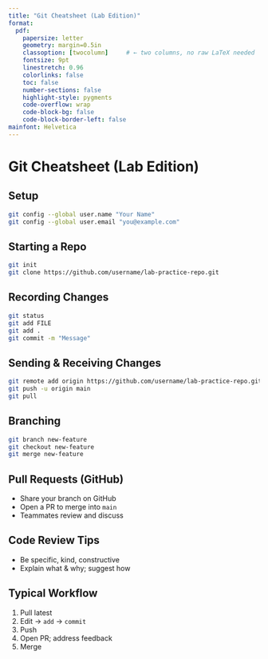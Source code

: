 ```yaml
---
title: "Git Cheatsheet (Lab Edition)"
format:
  pdf:
    papersize: letter
    geometry: margin=0.5in
    classoption: [twocolumn]     # ← two columns, no raw LaTeX needed
    fontsize: 9pt
    linestretch: 0.96
    colorlinks: false
    toc: false
    number-sections: false
    highlight-style: pygments
    code-overflow: wrap
    code-block-bg: false
    code-block-border-left: false
mainfont: Helvetica
---
```


<!-- Your cheatsheet content starts here; use normal Markdown headings and code fences -->


# Git Cheatsheet (Lab Edition)

## Setup
```bash
git config --global user.name "Your Name"
git config --global user.email "you@example.com"
```

## Starting a Repo
```bash
git init
git clone https://github.com/username/lab-practice-repo.git
```

## Recording Changes
```bash
git status
git add FILE
git add .
git commit -m "Message"
```

## Sending & Receiving Changes
```bash
git remote add origin https://github.com/username/lab-practice-repo.git
git push -u origin main
git pull
```

## Branching
```bash
git branch new-feature
git checkout new-feature
git merge new-feature
```

## Pull Requests (GitHub)
- Share your branch on GitHub
- Open a PR to merge into `main`
- Teammates review and discuss

## Code Review Tips
- Be specific, kind, constructive
- Explain what & why; suggest how

## Typical Workflow
1. Pull latest
2. Edit → `add` → `commit`
3. Push
4. Open PR; address feedback
5. Merge
